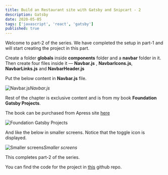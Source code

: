 ```yaml
---
title: Build an Restaurant site with Gatsby and Snipcart - 2
description: Gatsby
date: 2020-05-05
tags: ['javascript', 'react', 'gatsby']
published: true
---
```


Welcome to part-2 of the series. We have completed the setup in part-1 and will start creating the project in this part.

Create a folder **globals** inside **components** folder and a **navbar** folder in it. Then create four files inside it — **Navbar.js** , **NavbarIcons.js**, **NavbarLinks.js** and **NavbarHeader.js**

Put the below content in **Navbar.js** file.

![Navbar.js](https://res.cloudinary.com/dxkxvfo2o/image/upload/v1589971573/2-restro/1_gqoy1y.png)*Navbar.js*

Rest of the chapter is exclusive content and is from my book **Foundation Gatsby Projects**.

The book can be purchased from Apress site <a href="https://www.apress.com/in/book/9781484265574" target="_blank" rel="noopener noreferrer">here</a>

![Foundation Gatsby Projects](https://res.cloudinary.com/dxkxvfo2o/image/upload/v1609570264/Foundation_Gatsby_zilffx.jpg)

And like the below in smaller screens. Notice that the toggle icon is displayed.

![Smaller screens](https://res.cloudinary.com/dxkxvfo2o/image/upload/v1589971576/2-restro/11_cwyucw.png)*Smaller screens*

This completes part-2 of the series.

You can find the code for the project in [this](https://github.com/nabendu82/restaurant-gatsby) github repo.
